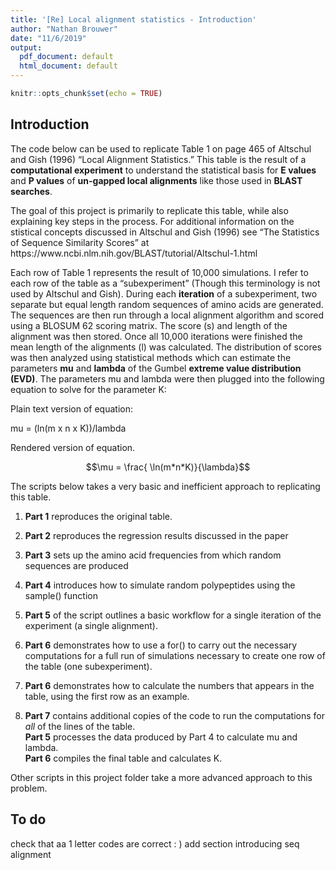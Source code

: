 ```yaml
---
title: '[Re] Local alignment statistics - Introduction'
author: "Nathan Brouwer"
date: "11/6/2019"
output:
  pdf_document: default
  html_document: default
---
```


```r
knitr::opts_chunk$set(echo = TRUE)
```

## Introduction

The code below can be used to replicate Table 1 on page 465 of Altschul and Gish (1996) "Local Alignment Statistics."  This table is the result of a **computational experiment** to understand the statistical basis for **E values** and **P values** of **un-gapped local alignments** like those used in **BLAST searches**. 

The goal of this project is primarily to replicate this table, while also explaining key steps in the process.  For additional information on the stistical concepts discussed in Altschul and Gish (1996) see "The Statistics of Sequence Similarity Scores" at  https://www.ncbi.nlm.nih.gov/BLAST/tutorial/Altschul-1.html

Each row of Table 1 represents the result of 10,000 simulations.  I refer to each row of the table as a "subexperiment" (Though this terminology is not used by Altschul and Gish).  During each **iteration** of a subexperiment, two separate but equal length random sequences of amino acids are generated.  The sequences are then run through a local alignment algorithm and scored using a BLOSUM 62 scoring matrix.  The score (s) and length of the alignment was then stored.  Once all 10,000 iterations were finished the mean length of the alignments (l) was calculated.  The distribution of scores was then analyzed using statistical methods which can estimate the parameters **mu** and **lambda** of the Gumbel **extreme value distribution (EVD)**.  The parameters mu and lambda were then plugged into the following equation to solve for the parameter K:

Plain text version of equation:

mu = (ln(m x n x K))/lambda

Rendered version of equation.



$$\mu = \frac{ \ln(m*n*K)}{\lambda}$$


The scripts below takes a very basic and inefficient approach to replicating this table.  

1. **Part 1** reproduces the original table.  
2. **Part 2** reproduces the regression results discussed in the paper
3. **Part 3** sets up the amino acid frequencies from which random sequences are produced
5. **Part 4** introduces how to simulate random polypeptides using the sample() function
4. **Part 5** of the script outlines a basic workflow for a single iteration of the experiment (a single alignment). 
6. **Part 6** demonstrates how to use a for() to carry out the necessary computations for a full run of simulations necessary to create one row of the table (one subexperiment).  

6. **Part 6** demonstrates how to calculate the numbers that appears in the table, using the first row as an example.  
7. **Part 7** contains additional copies of the code to run the computations for *all* of the lines of the table.  
**Part 5** processes the data produced by Part 4 to calculate mu and lambda.  
**Part 6** compiles the final table and calculates K.

Other scripts in this project folder take a more advanced approach to this problem.


## To do

check that aa 1 letter codes are correct : )
add section introducing seq alignment

```r

```

